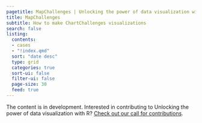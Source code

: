 ```yaml
---
pagetitle: MapChallenges | Unlocking the power of data visualization with R
title: MapChallenges
subtitle: How to make ChartChallenges visualizations
search: false
listing:
  contents: 
  - cases
  - "!index.qmd"
  sort: "date desc"
  type: grid
  categories: true
  sort-ui: false
  filter-ui: false
  page-size: 30
  feed: true
---
```

The content is in development. Interested in contributing to Unlocking the power of data visualization with R? [Check out our call for contributions](/contributor-docs/call-for-contributions.qmd).
